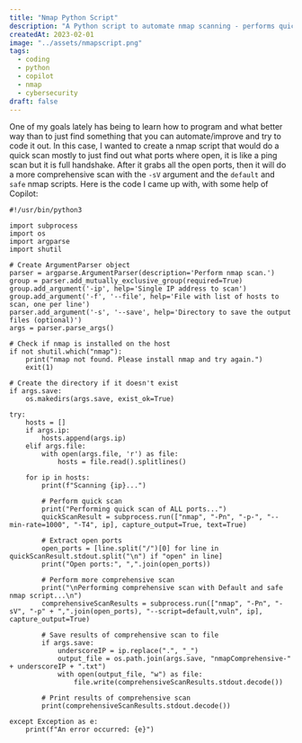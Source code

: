 ```yaml
---
title: "Nmap Python Script"
description: "A Python script to automate nmap scanning - performs quick port discovery followed by comprehensive scans with service detection and vulnerability scripts"
createdAt: 2023-02-01
image: "../assets/nmapscript.png"
tags:
  - coding
  - python
  - copilot
  - nmap
  - cybersecurity
draft: false
---
```


One of my goals lately has being to learn how to program and what better way than to just find something that you can automate/improve and try to code it out. 
In this case, I wanted to create a nmap script that would do a quick scan mostly to just find out what ports where open, it is like a ping scan but it is full handshake. After it grabs all the open ports, then it will do a more comprehensive scan with the `-sV` argument and the `default` and `safe` nmap scripts. Here is the code I came up with, with some help of Copilot:

```python3
#!/usr/bin/python3

import subprocess
import os
import argparse
import shutil

# Create ArgumentParser object
parser = argparse.ArgumentParser(description='Perform nmap scan.')
group = parser.add_mutually_exclusive_group(required=True)
group.add_argument('-ip', help='Single IP address to scan')
group.add_argument('-f', '--file', help='File with list of hosts to scan, one per line')
parser.add_argument('-s', '--save', help='Directory to save the output files (optional)')
args = parser.parse_args()

# Check if nmap is installed on the host
if not shutil.which("nmap"):
    print("nmap not found. Please install nmap and try again.")
    exit(1)

# Create the directory if it doesn't exist
if args.save:
    os.makedirs(args.save, exist_ok=True)

try:
    hosts = []
    if args.ip:
        hosts.append(args.ip)
    elif args.file:
        with open(args.file, 'r') as file:
            hosts = file.read().splitlines()

    for ip in hosts:
        print(f"Scanning {ip}...")

        # Perform quick scan
        print("Performing quick scan of ALL ports...")
        quickScanResult = subprocess.run(["nmap", "-Pn", "-p-", "--min-rate=1000", "-T4", ip], capture_output=True, text=True)

        # Extract open ports
        open_ports = [line.split("/")[0] for line in quickScanResult.stdout.split("\n") if "open" in line]
        print("Open ports:", ",".join(open_ports))

        # Perform more comprehensive scan
        print("\nPerforming comprehensive scan with Default and safe nmap script...\n")
        comprehensiveScanResults = subprocess.run(["nmap", "-Pn", "-sV", "-p" + ",".join(open_ports), "--script=default,vuln", ip], capture_output=True)

        # Save results of comprehensive scan to file
        if args.save:
            underscoreIP = ip.replace(".", "_")
            output_file = os.path.join(args.save, "nmapComprehensive-" + underscoreIP + ".txt")
            with open(output_file, "w") as file:
                file.write(comprehensiveScanResults.stdout.decode())

        # Print results of comprehensive scan
        print(comprehensiveScanResults.stdout.decode())

except Exception as e:
    print(f"An error occurred: {e}")
```